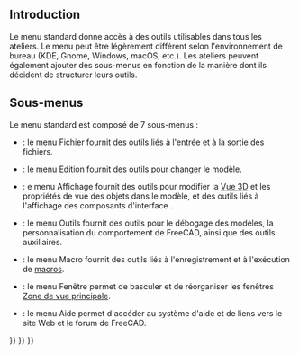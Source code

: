 <languages/>
{{TOCright}}

==Introduction==

Le menu standard donne accès à des outils utilisables dans tous les ateliers. Le menu peut être légèrement différent selon l'environnement de bureau (KDE, Gnome, Windows, macOS, etc.). Les ateliers peuvent également ajouter des sous-menus en fonction de la manière dont ils décident de structurer leurs outils.

<!--Veuillez garder les informations ci-dessous synchronisées avec Std_Base, Std_File_Menu etc.-->
{{StdMenu
|
[[Std_File_Menu/fr|Fichier]]
&nbsp;&nbsp;&nbsp;
[[Std_Edit_Menu/fr|Edition]]
&nbsp;&nbsp;&nbsp;
[[Std_View_Menu/fr|Affichage]]
&nbsp;&nbsp;&nbsp;
[[Std_Tools_Menu/fr|Outils]]
&nbsp;&nbsp;&nbsp;
[[Std_Macro_Menu/fr|Macro]]
&nbsp;&nbsp;&nbsp;
[[Std_Windows_Menu/fr|Fenêtre]]
&nbsp;&nbsp;&nbsp;
[[Std_Help_Menu/fr|Aide]]
}}
{{Caption|Le menu standard}}

<span id="Sub-menus"></span>
== Sous-menus ==

Le menu standard est composé de 7 sous-menus :

<!-- Veuillez garder les informations ci-dessous synchronisées avec Std_File_Menu etc.-->

* {{StdMenu|[[Std_File_Menu/fr|Fichier]]}} : le menu Fichier fournit des outils liés à l'entrée et à la sortie des fichiers.
* {{StdMenu|[[Std_Edit_Menu/fr|Edition]]}} : le menu Edition fournit des outils pour changer le modèle.
* {{StdMenu|[[Std_View_Menu/fr|Affichage]]}} : e menu Affichage fournit des outils pour modifier la [[3D_view|Vue 3D]] et les propriétés de vue des objets dans le modèle, et des outils liés à l'affichage des composants d'interface .
* {{StdMenu|[[Std_Tools_Menu/fr|Outils]]}} : le menu Outils fournit des outils pour le débogage des modèles, la personnalisation du comportement de FreeCAD, ainsi que des outils auxiliaires.
* {{StdMenu|[[Std_Macro_Menu/fr|Macro]]}} : le menu Macro fournit des outils liés à l'enregistrement et à l'exécution de [[Macros/fr|macros]].
* {{StdMenu|[[Std_Windows_Menu|Fenêtre]]}} : le menu Fenêtre permet de basculer et de réorganiser les fenêtres [[Main_view_area/fr|Zone de vue principale]].
* {{StdMenu|[[Std_Help_Menu/fr|Aide]]}} : le menu Aide permet d'accéder au système d'aide et de liens vers le site Web et le forum de FreeCAD.


{{Std_Base_navi{{#translation:}}}}
{{Userdocnavi{{#translation:}}}}
{{Interface navi{{#translation:}}}}